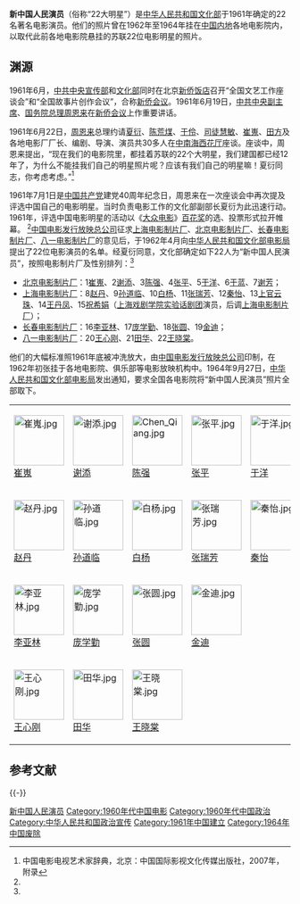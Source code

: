 '''新中国人民演员'''（俗称“22大明星”）是[[中华人民共和国文化部|中华人民共和国文化部]]于1961年确定的22名著名电影演员。他们的照片曾在1962年至1964年挂在[[中国内地|中国内地]]各地电影院内，以取代此前各地电影院悬挂的苏联22位电影明星的照片。

==渊源==
1961年6月，[[中共中央宣传部|中共中央宣传部]]和[[中华人民共和国文化部|文化部]]同时在北京[[新侨饭店|新侨饭店]]召开“全国文艺工作座谈会”和“全国故事片创作会议”，合称[[新侨会议|新侨会议]]。1961年6月19日，[[中共中央副主席|中共中央副主席]]、[[中华人民共和国国务院总理|国务院总理]][[周恩来|周恩来]]在[[新侨会议|新侨会议]]上作重要讲话。

1961年6月22日，[[周恩来|周恩来]]总理约请[[夏衍|夏衍]]、[[陈荒煤|陈荒煤]]、[[于伶|于伶]]、[[司徒慧敏|司徒慧敏]]、[[崔嵬|崔嵬]]、[[田方|田方]]及各地电影厂厂长、编剧、导演、演员共30多人在[[中南海|中南海]][[西花厅|西花厅]]座谈。座谈中，周恩来提出，“现在我们的电影院里，都挂着苏联的22个大明星，我们建国都已经12年了，为什么不能挂我们自己的明星照片呢？应该有我们自己的明星嘛！夏衍同志，你考虑考虑。”<ref name=cd>中国电影电视艺术家辞典，北京：中国国际影视文化传媒出版社，2007年，附录</ref>

1961年7月1日是[[中国共产党|中国共产党]]建党40周年纪念日，周恩来在一次座谈会中再次提及评选中国自己的电影明星。当时负责电影工作的文化部副部长夏衍为此迅速行动。1961年，评选中国电影明星的活动以《[[大众电影|大众电影]]》[[百花奖|百花奖]]的选、投票形式拉开帷幕。 <ref name=cd/>[[中国电影发行放映总公司|中国电影发行放映总公司]]征求[[上海电影制片厂|上海电影制片厂]]、[[北京电影制片厂|北京电影制片厂]]、[[长春电影制片厂|长春电影制片厂]]、[[八一电影制片厂|八一电影制片厂]]的意见后，于1962年4月向[[中华人民共和国文化部电影局|中华人民共和国文化部电影局]]提出了22位电影演员的名单。经夏衍同意，文化部确定如下22人为“新中国人民演员”，按照电影制片厂及性别排列：<ref name=cd/>
*[[北京电影制片厂|北京电影制片厂]]：1[[崔嵬|崔嵬]]、2[[谢添|谢添]]、3[[陈强_(演员)|陈强]]、4[[张平_(演员)|张平]]、5[[于洋_(中国电影演员)|于洋]]、6[[于蓝|于蓝]]、7[[谢芳|谢芳]]；
*[[上海电影制片厂|上海电影制片厂]]：8[[赵丹|赵丹]]、9[[孙道临|孙道临]]、10[[白杨_(演员)|白杨]]、11[[张瑞芳|张瑞芳]]、12[[秦怡|秦怡]]、13[[上官云珠|上官云珠]]、14[[王丹凤|王丹凤]]、15[[祝希娟|祝希娟]]（[[上海戏剧学院实验话剧团|上海戏剧学院实验话剧团]]演员，后调[[上海电影制片厂|上海电影制片厂]]）；
*[[长春电影制片厂|长春电影制片厂]]：16[[李亚林|李亚林]]、17[[庞学勤|庞学勤]]、18[[张圆|张圆]]、19[[金迪_(演员)|金迪]]；
*[[八一电影制片厂|八一电影制片厂]]：20[[王心刚|王心刚]]、21[[田华|田华]]、22[[王晓棠|王晓棠]]。

他们的大幅标准照1961年底被冲洗放大，由[[中国电影发行放映总公司|中国电影发行放映总公司]]印制，在1962年初张挂于各地电影院、俱乐部等电影放映机构中。1964年9月27日，[[中华人民共和国文化部电影局|中华人民共和国文化部电影局]]发出通知，要求全国各电影院将“新中国人民演员”照片全部取下。

{| class="wikitable" style="text-align: center;"
|[[File:崔嵬.jpg|90px]]<br />[[崔嵬|崔嵬]]
|[[File:谢添.jpg|90px]]<br />[[谢添|谢添]]
|[[File:Chen_Qiang.jpg|90px]]<br />[[陈强_(演员)|陈强]]
|[[File:张平.jpg|90px]]<br />[[张平_(演员)|张平]]
|[[File:于洋.jpg|90px]]<br />[[于洋_(中国电影演员)|于洋]]
|[[File:于蓝.jpg|90px]]<br />[[于蓝|于蓝]]
|[[File:谢芳.jpg|90px]]<br />[[谢芳|谢芳]]
|-
|[[File:赵丹.jpg|90px]]<br />[[赵丹|赵丹]]
|[[File:孙道临.jpg|90px]]<br />[[孙道临|孙道临]]
|[[File:白杨.jpg|90px]]<br />[[白杨_(演员)|白杨]]
|[[File:张瑞芳.jpg|90px]]<br />[[张瑞芳|张瑞芳]]
|[[File:秦怡.jpg|90px]]<br />[[秦怡|秦怡]]
|[[File:上官云珠.jpg|90px]]<br />[[上官云珠|上官云珠]]
|[[File:王丹凤.jpg|90px]]<br />[[王丹凤|王丹凤]]
|[[File:祝希娟.jpg|90px]]<br />[[祝希娟|祝希娟]]
|-
|[[File:李亚林.jpg|90px]]<br />[[李亚林|李亚林]]
|[[File:庞学勤.jpg|90px]]<br />[[庞学勤|庞学勤]]
|[[File:张圆.jpg|90px]]<br />[[张圆|张圆]]
|[[File:金迪.jpg|90px]]<br />[[金迪_(演员)|金迪]]
|-
|[[File:王心刚.jpg|90px]]<br />[[王心刚|王心刚]]
|[[File:田华.jpg|90px]]<br />[[田华|田华]]
|[[File:王晓棠.jpg|90px]]<br />[[王晓棠|王晓棠]]
|}

== 参考文献 ==
{{Reflist}}

{{-}}
{{新中国人民演员}}

[[Category:新中国人民演员|]]
[[Category:1960年代中国电影|Category:1960年代中国电影]]
[[Category:1960年代中国政治|Category:1960年代中国政治]]
[[Category:中华人民共和国政治宣传|Category:中华人民共和国政治宣传]]
[[Category:1961年中国建立|Category:1961年中国建立]]
[[Category:1964年中国废除|Category:1964年中国废除]]